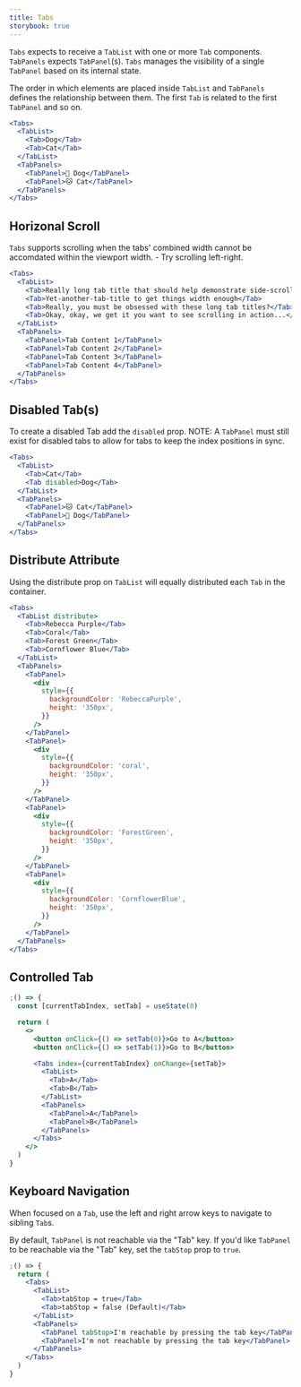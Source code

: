 ```yaml
---
title: Tabs
storybook: true
---
```


`Tabs` expects to receive a `TabList` with one or more `Tab` components. `TabPanels` expects `TabPanel`(s). `Tabs` manages the visibility of a single `TabPanel` based on its internal state.

The order in which elements are placed inside `TabList` and `TabPanels` defines the relationship between them. The first `Tab` is related to the first `TabPanel` and so on.

```jsx
<Tabs>
  <TabList>
    <Tab>Dog</Tab>
    <Tab>Cat</Tab>
  </TabList>
  <TabPanels>
    <TabPanel>🐶 Dog</TabPanel>
    <TabPanel>🐱 Cat</TabPanel>
  </TabPanels>
</Tabs>
```

## Horizonal Scroll

`Tabs` supports scrolling when the tabs' combined width cannot be accomdated within the viewport width. - Try scrolling left-right.

```jsx
<Tabs>
  <TabList>
    <Tab>Really long tab title that should help demonstrate side-scroll</Tab>
    <Tab>Yet-another-tab-title to get things width enough</Tab>
    <Tab>Really, you must be obsessed with these long tab titles?</Tab>
    <Tab>Okay, okay, we get it you want to see scrolling in action...</Tab>
  </TabList>
  <TabPanels>
    <TabPanel>Tab Content 1</TabPanel>
    <TabPanel>Tab Content 2</TabPanel>
    <TabPanel>Tab Content 3</TabPanel>
    <TabPanel>Tab Content 4</TabPanel>
  </TabPanels>
</Tabs>
```

## Disabled Tab(s)

To create a disabled Tab add the `disabled` prop. NOTE: A `TabPanel` must still exist for disabled tabs to allow for tabs to keep the index positions in sync.

```jsx
<Tabs>
  <TabList>
    <Tab>Cat</Tab>
    <Tab disabled>Dog</Tab>
  </TabList>
  <TabPanels>
    <TabPanel>🐱 Cat</TabPanel>
    <TabPanel>🐶 Dog</TabPanel>
  </TabPanels>
</Tabs>
```

## Distribute Attribute

Using the distribute prop on `TabList` will equally distributed each `Tab` in the container.

```jsx
<Tabs>
  <TabList distribute>
    <Tab>Rebecca Purple</Tab>
    <Tab>Coral</Tab>
    <Tab>Forest Green</Tab>
    <Tab>Cornflower Blue</Tab>
  </TabList>
  <TabPanels>
    <TabPanel>
      <div
        style={{
          backgroundColor: 'RebeccaPurple',
          height: '350px',
        }}
      />
    </TabPanel>
    <TabPanel>
      <div
        style={{
          backgroundColor: 'coral',
          height: '350px',
        }}
      />
    </TabPanel>
    <TabPanel>
      <div
        style={{
          backgroundColor: 'ForestGreen',
          height: '350px',
        }}
      />
    </TabPanel>
    <TabPanel>
      <div
        style={{
          backgroundColor: 'CornflowerBlue',
          height: '350px',
        }}
      />
    </TabPanel>
  </TabPanels>
</Tabs>
```

## Controlled Tab

```jsx
;() => {
  const [currentTabIndex, setTab] = useState(0)

  return (
    <>
      <button onClick={() => setTab(0)}>Go to A</button>
      <button onClick={() => setTab(1)}>Go to B</button>

      <Tabs index={currentTabIndex} onChange={setTab}>
        <TabList>
          <Tab>A</Tab>
          <Tab>B</Tab>
        </TabList>
        <TabPanels>
          <TabPanel>A</TabPanel>
          <TabPanel>B</TabPanel>
        </TabPanels>
      </Tabs>
    </>
  )
}
```

## Keyboard Navigation

When focused on a `Tab`, use the left and right arrow keys to navigate to sibling `Tab`s.

By default, `TabPanel` is not reachable via the "Tab" key. If you'd like `TabPanel` to be reachable via the "Tab" key, set the `tabStop` prop to `true`.

```jsx
;() => {
  return (
    <Tabs>
      <TabList>
        <Tab>tabStop = true</Tab>
        <Tab>tabStop = false (Default)</Tab>
      </TabList>
      <TabPanels>
        <TabPanel tabStop>I'm reachable by pressing the tab key</TabPanel>
        <TabPanel>I'm not reachable by pressing the tab key</TabPanel>
      </TabPanels>
    </Tabs>
  )
}
```
